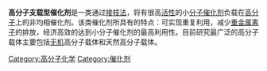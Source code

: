 {{unreferenced|time=2011-07-26T13:24:23+00:00}}
{{Expert|time=2011-12-04}}
'''高分子支载型催化剂'''是一类通过[[接枝法|接枝法]]，将有很高[[活性|活性]]的小[[分子|分子]][[催化剂|催化剂]]负载在[[高分子|高分子]]上的非均相催化剂。该类催化剂所具有的特点：可实现重复利用，减少[[重金属|重金属]][[离子|离子]]的排放，经济高效的达到小分子催化剂的最高利用性。目前研究最广泛的高分子载体主要包括[[无机|无机]]高分子载体和天然高分子载体。

[[Category:高分子化学|Category:高分子化学]]
[[Category:催化剂|Category:催化剂]]